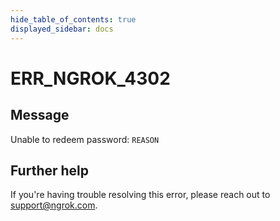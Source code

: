 ```yaml
---
hide_table_of_contents: true
displayed_sidebar: docs
---
```



# ERR_NGROK_4302

## Message

Unable to redeem password: `REASON`

<ErrorDetails error="err_ngrok_4302" />

## Further help

If you're having trouble resolving this error, please reach out to [support@ngrok.com](mailto:support@ngrok.com?subject=Help%20with%20ERR_NGROK_4302).
